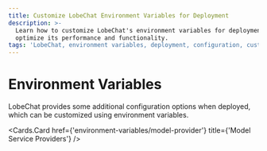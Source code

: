 ```yaml
---
title: Customize LobeChat Environment Variables for Deployment
description: >-
  Learn how to customize LobeChat's environment variables for deployment to
  optimize its performance and functionality.
tags: 'LobeChat, environment variables, deployment, configuration, customization'
---
```


# Environment Variables

LobeChat provides some additional configuration options when deployed, which can be customized using environment variables.

<Cards>
  <Cards.Card href={'environment-variables/basic'} title={'Basic Environment Variables'} />

  <Cards.Card href={'environment-variables/model-provider'} title={'Model Service Providers'} />
</Cards>
